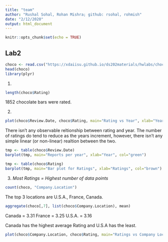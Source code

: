 ```yaml
---
title: "team"
author: "Rushal Sohal, Rohan Mishra; github: rsohal, rohmish"
date: "2/12/2020"
output: html_document
---
```


```r
knitr::opts_chunk$set(echo = TRUE)
```

## **Lab2**

```r
choco <- read.csv("https://xdaiisu.github.io/ds202materials/hwlabs/choco.csv")
head(choco)
library(plyr)
```

1.
```r
length(choco$Rating)
```

1852 chocolate bars were rated.

2.
```r
plot(choco$Review.Date, choco$Rating, main="Rating vs Year", xlab="Year", ylab="Rating")
```

There isn't any observable reltionship between rating and year. The number of ratings do tend to reduce as the years increment, however, there isn't any simple linear (or non-linear) realtion between the two.

```r
tmp <- table(choco$Review.Date)
barplot(tmp, main="Reports per year", xlab="Year", col="green")
```

```r
tmp <- table(choco$Rating)
barplot(tmp, main="Bar plot for Ratings", xlab="Ratings", col="brown")
```

3.
*Most Ratings = Highest number of data points*
```r
count(choco, "Company.Location")
```
The top 3 locations are U.S.A., France, Canada.

```r
aggregate(choco[,7], list(choco$Company.Location), mean) 
```
Canada = 3.31
France = 3.25
U.S.A. = 3.16

Canada has the highest average Rating and U.S.A has the least.
```r
plot(choco$Company.Location, choco$Rating, main="Ratings vs Company Location")
```

